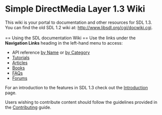 <!-- # Please edit system and help pages ONLY in the master wiki! -->
<!-- # For more information, please see MoinMoin:MoinDev/Translation. -->
<!-- #master-page:FrontPage -->
<!-- format wiki -->
<!-- language en -->
<!-- pragma section-numbers off -->
<!-- acl All:read -->
= Simple DirectMedia Layer 1.3 Wiki =
This wiki is your portal to documentation and other resources for SDL 1.3.
<br/>
You can find the old SDL 1.2 wiki at: http://www.libsdl.org/cgi/docwiki.cgi.
<br/>
<br/>
== Using the SDL documentation Wiki ==
Use the links under the '''Navigation Links''' heading in the left-hand menu to access:

* API reference [[CategoryAPI|by Name]] or [[APIByCategory|by Category]]
* [[Tutorials]]
* [[Articles]]
* [[Books]]
* [[FAQs]]
* [http://forums.libsdl.org/ Forums]

For an introduction to the features in SDL 1.3 check out the [http://wiki.libsdl.org/moin.cgi/Introduction Introduction] page.

Users wishing to contribute content should follow the guidelines provided in the [http://wiki.libsdl.org/moin.cgi/Contributing Contributing] guide.

